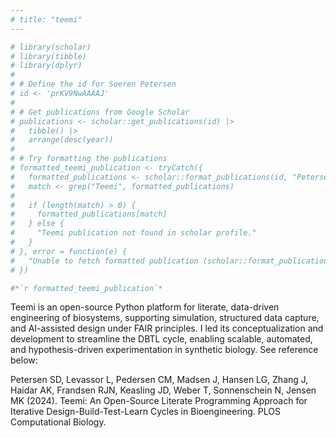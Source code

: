 ```yaml
---
# title: "teemi"
---
```


```r

# library(scholar)
# library(tibble)
# library(dplyr)
# 
# # Define the id for Soeren Petersen
# id <- 'prKV9NwAAAAJ'
# 
# # Get publications from Google Scholar
# publications <- scholar::get_publications(id) |> 
#   tibble() |> 
#   arrange(desc(year))
# 
# # Try formatting the publications
# formatted_teemi_publication <- tryCatch({
#   formatted_publications <- scholar::format_publications(id, "Petersen, S.")
#   match <- grep("Teemi", formatted_publications)
#   
#   if (length(match) > 0) {
#     formatted_publications[match]
#   } else {
#     "Teemi publication not found in scholar profile."
#   }
# }, error = function(e) {
#   "Unable to fetch formatted publication (scholar::format_publications() failed)."
# })

#*`r formatted_teemi_publication`*

```

Teemi is an open-source Python platform for literate, data-driven engineering of biosystems, supporting simulation, structured data capture, and AI-assisted design under FAIR principles. I led its conceptualization and development to streamline the DBTL cycle, enabling scalable, automated, and hypothesis-driven experimentation in synthetic biology. See reference below:

Petersen SD, Levassor L, Pedersen CM, Madsen J, Hansen LG, Zhang J, Haidar AK, Frandsen RJN, Keasling JD, Weber T, Sonnenschein N, Jensen MK (2024). Teemi: An Open-Source Literate Programming Approach for Iterative Design-Build-Test-Learn Cycles in Bioengineering. PLOS Computational Biology.
